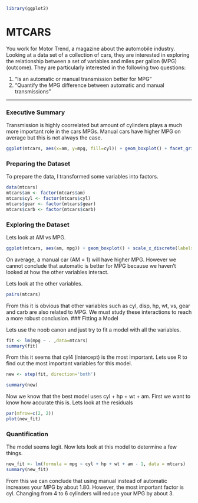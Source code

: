 ```r
library(ggplot2)
```
# MTCARS

You work for Motor Trend, a magazine about the automobile industry. Looking at a data set of a collection of cars, they are interested in exploring the relationship between a set of variables and miles per gallon (MPG) (outcome). They are particularly interested in the following two questions:


1. "Is an automatic or manual transmission better for MPG"
2. "Quantify the MPG difference between automatic and manual transmissions"

------------

### Executive Summary

Transmission is highly coorrelated but amount of cylinders plays a much more important role in the cars MPGs.
Manual cars have higher MPG on average but this is not always the case.

```r
ggplot(mtcars, aes(x=am, y=mpg, fill=cyl)) + geom_boxplot() + facet_grid(. ~ cyl)
```


### Preparing the Dataset

To prepare the data, I transformed some variables into factors.

```r
data(mtcars)
mtcars$am <- factor(mtcars$am)
mtcars$cyl <- factor(mtcars$cyl)
mtcars$gear <- factor(mtcars$gear)
mtcars$carb <- factor(mtcars$carb)
```

### Exploring the Dataset

Lets look at AM vs MPG.
```r
ggplot(mtcars, aes(am, mpg)) + geom_boxplot() + scale_x_discrete(labels=c('Automatic', 'Manual'))
```
On average, a manual car (AM = 1) will have higher MPG. However we cannot conclude that automatic is better for MPG because we haven't looked at how the other variables interact.

Lets look at the other variables.
```r
pairs(mtcars)
```
From this it is obvious that other variables such as cyl, disp, hp, wt, vs, gear and carb are also related to MPG.
We must study these interactions to reach a more robust conclusion.
### Fitting a Model

Lets use the noob canon and just try to fit a model with all the variables.
```r
fit <- lm(mpg ~ . ,data=mtcars)
summary(fit)
```

From this it seems that cyl4 (intercept) is the most important.
Lets use R to find out the most important variables for this model.

```r
new <- step(fit, direction='both')
```
```r
summary(new)
``` 
Now we know that the best model uses cyl + hp + wt + am.
First we want to know how accurate this is.
Lets look at the residuals

```r
par(mfrow=c(2, 2))
plot(new_fit)
```


### Quantification

The model seems legit. Now lets look at this model to determine a few things.
```r
new_fit <- lm(formula = mpg ~ cyl + hp + wt + am - 1, data = mtcars)
summary(new_fit)
```

From this we can conclude that using manual instead of automatic increases your MPG by about 1.80.
However, the most important factor is cyl. Changing from 4 to 6 cylinders will reduce your MPG by about 3.
